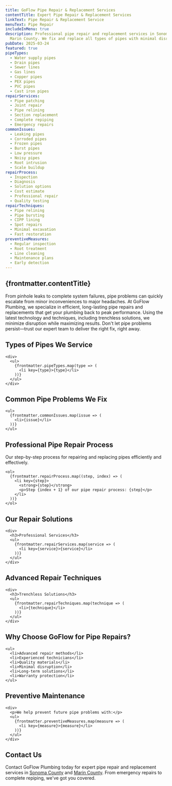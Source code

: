 ```yaml
---
title: GoFlow Pipe Repair & Replacement Services
contentTitle: Expert Pipe Repair & Replacement Services
linkText: Pipe Repair & Replacement Service
menuText: Pipe Repair
includeInMenu: true
description: Professional pipe repair and replacement services in Sonoma and
  Marin County. We fix and replace all types of pipes with minimal disruption.
pubDate: 2025-03-24
featured: true
pipeTypes:
  - Water supply pipes
  - Drain pipes
  - Sewer lines
  - Gas lines
  - Copper pipes
  - PEX pipes
  - PVC pipes
  - Cast iron pipes
repairServices:
  - Pipe patching
  - Joint repair
  - Pipe relining
  - Section replacement
  - Complete repiping
  - Emergency repairs
commonIssues:
  - Leaking pipes
  - Corroded pipes
  - Frozen pipes
  - Burst pipes
  - Low pressure
  - Noisy pipes
  - Root intrusion
  - Scale buildup
repairProcess:
  - Inspection
  - Diagnosis
  - Solution options
  - Cost estimate
  - Professional repair
  - Quality testing
repairTechniques:
  - Pipe relining
  - Pipe bursting
  - CIPP lining
  - Spot repairs
  - Minimal excavation
  - Fast restoration
preventiveMeasures:
  - Regular inspection
  - Root treatment
  - Line cleaning
  - Maintenance plans
  - Early detection
---
```


<article>
  <h1>{frontmatter.contentTitle}</h1>

  <p>
    From pinhole leaks to complete system failures, pipe problems can quickly escalate from minor inconveniences to major headaches.
    At GoFlow Plumbing, we specialize in efficient, long-lasting pipe repairs and replacements that get your plumbing back to peak performance.
    Using the latest technology and techniques, including trenchless solutions, we minimize disruption while maximizing results.
    Don't let pipe problems persist—trust our expert team to deliver the right fix, right away.
  </p>

  <section>
    <h2>Types of Pipes We Service</h2>

    <div>
      <ul>
        {frontmatter.pipeTypes.map(type => (
          <li key={type}>{type}</li>
        ))}
      </ul>
    </div>
  </section>

  <section>
    <h2>Common Pipe Problems We Fix</h2>

    <ul>
      {frontmatter.commonIssues.map(issue => (
        <li>{issue}</li>
      ))}
    </ul>
  </section>

  <section>
    <h2>Professional Pipe Repair Process</h2>
    <p>Our step-by-step process for repairing and replacing pipes efficiently and effectively.</p>

    <ol>
      {frontmatter.repairProcess.map((step, index) => (
        <li key={step}>
          <strong>{step}</strong>
          <p>Step {index + 1} of our pipe repair process: {step}</p>
        </li>
      ))}
    </ol>
  </section>

  <section>
    <h2>Our Repair Solutions</h2>

    <div>
      <h3>Professional Services</h3>
      <ul>
        {frontmatter.repairServices.map(service => (
          <li key={service}>{service}</li>
        ))}
      </ul>
    </div>
  </section>

  <section>
    <h2>Advanced Repair Techniques</h2>

    <div>
      <h3>Trenchless Solutions</h3>
      <ul>
        {frontmatter.repairTechniques.map(technique => (
          <li>{technique}</li>
        ))}
      </ul>
    </div>
  </section>

  <section>
    <h2>Why Choose GoFlow for Pipe Repairs?</h2>

    <ul>
      <li>Advanced repair methods</li>
      <li>Experienced technicians</li>
      <li>Quality materials</li>
      <li>Minimal disruption</li>
      <li>Long-term solutions</li>
      <li>Warranty protection</li>
    </ul>
  </section>

  <section>
    <h2>Preventive Maintenance</h2>

    <div>
      <p>We help prevent future pipe problems with:</p>
      <ul>  
        {frontmatter.preventiveMeasures.map(measure => (
          <li key={measure}>{measure}</li>
        ))}
      </ul>
    </div>
  </section>

  <section>
    <h2>Contact Us</h2>
    <p>
      Contact GoFlow Plumbing today for expert pipe repair and replacement services in
      <a href="/sonoma-county-plumbing/">Sonoma County</a> and <a href="/marin-county-plumbing/">Marin County</a>.
      From emergency repairs to complete repiping, we've got you covered.
    </p>
  </section>
</article>
